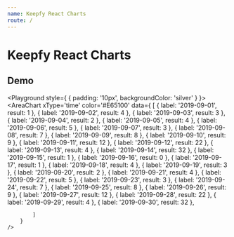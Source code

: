 ```yaml
---
name: Keepfy React Charts
route: /
---
```



# Keepfy React Charts

## Demo
<Playground style={ { padding: '10px', backgroundColor: 'silver' } }>
    <AreaChart 
        xType='time'
        color='#E65100'
        data={ 
            [ 
                { label: '2019-09-01', result: 1 }, 
                { label: '2019-09-02', result: 4 },
                { label: '2019-09-03', result: 3 }, 
                { label: '2019-09-04', result: 2 },
                { label: '2019-09-05', result: 4 },
                { label: '2019-09-06', result: 5 },
                { label: '2019-09-07', result: 3 },
                { label: '2019-09-08', result: 7 },
                { label: '2019-09-09', result: 8 },
                { label: '2019-09-10', result: 9 },
                { label: '2019-09-11', result: 12 },
                { label: '2019-09-12', result: 22 },
                { label: '2019-09-13', result: 4 },
                { label: '2019-09-14', result: 32 },
                { label: '2019-09-15', result: 1 },
                { label: '2019-09-16', result: 0 },
                { label: '2019-09-17', result: 1 }, 
                { label: '2019-09-18', result: 4 },
                { label: '2019-09-19', result: 3 }, 
                { label: '2019-09-20', result: 2 },
                { label: '2019-09-21', result: 4 },
                { label: '2019-09-22', result: 5 },
                { label: '2019-09-23', result: 3 },
                { label: '2019-09-24', result: 7 },
                { label: '2019-09-25', result: 8 },
                { label: '2019-09-26', result: 9 },
                { label: '2019-09-27', result: 12 },
                { label: '2019-09-28', result: 22 },
                { label: '2019-09-29', result: 4 },
                { label: '2019-09-30', result: 32 },
   
            ] 
        }
    />
</Playground>